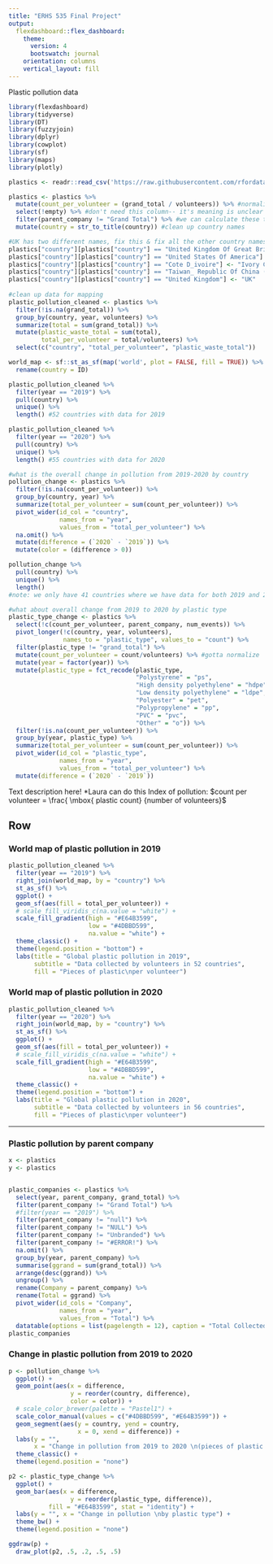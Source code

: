 ```yaml
---
title: "ERHS 535 Final Project"
output: 
  flexdashboard::flex_dashboard:
    theme: 
      version: 4
      bootswatch: journal
    orientation: columns
    vertical_layout: fill
---
```

Plastic pollution data

```r
library(flexdashboard)
library(tidyverse)
library(DT)
library(fuzzyjoin)
library(dplyr)
library(cowplot)
library(sf)
library(maps)
library(plotly)

plastics <- readr::read_csv('https://raw.githubusercontent.com/rfordatascience/tidytuesday/master/data/2021/2021-01-26/plastics.csv')
```


```r
plastics <- plastics %>%
  mutate(count_per_volunteer = (grand_total / volunteers)) %>% #normalize plastic totals by the number of volunteers
  select(!empty) %>% #don't need this column-- it's meaning is unclear
  filter(parent_company != "Grand Total") %>% #we can calculate these totals ourselves, not in the company column
  mutate(country = str_to_title(country)) #clean up country names 

#UK has two different names, fix this & fix all the other country names that conflict
plastics["country"][plastics["country"] == "United Kingdom Of Great Britain & Northern Ireland"] <- "United Kingdom"
plastics["country"][plastics["country"] == "United States Of America"] <- "USA"
plastics["country"][plastics["country"] == "Cote D_ivoire"] <- "Ivory Coast"
plastics["country"][plastics["country"] == "Taiwan_ Republic Of China (Roc)"] <- "Taiwan"
plastics["country"][plastics["country"] == "United Kingdom"] <- "UK"
  
#clean up data for mapping
plastic_pollution_cleaned <- plastics %>%
  filter(!is.na(grand_total)) %>%
  group_by(country, year, volunteers) %>%
  summarize(total = sum(grand_total)) %>%
  mutate(plastic_waste_total = sum(total), 
         total_per_volunteer = total/volunteers) %>%
  select(c("country", "total_per_volunteer", "plastic_waste_total"))

world_map <- sf::st_as_sf(map('world', plot = FALSE, fill = TRUE)) %>%
  rename(country = ID)

plastic_pollution_cleaned %>%
  filter(year == "2019") %>%
  pull(country) %>%
  unique() %>%
  length() #52 countries with data for 2019

plastic_pollution_cleaned %>%
  filter(year == "2020") %>%
  pull(country) %>%
  unique() %>%
  length() #55 countries with data for 2020

#what is the overall change in pollution from 2019-2020 by country 
pollution_change <- plastics %>%
  filter(!is.na(count_per_volunteer)) %>%
  group_by(country, year) %>%
  summarize(total_per_volunteer = sum(count_per_volunteer)) %>%
  pivot_wider(id_col = "country", 
              names_from = "year", 
              values_from = "total_per_volunteer") %>%
  na.omit() %>%
  mutate(difference = (`2020` - `2019`)) %>%
  mutate(color = (difference > 0))

pollution_change %>%
  pull(country) %>%
  unique() %>%
  length()
#note: we only have 41 countries where we have data for both 2019 and 2020

#what about overall change from 2019 to 2020 by plastic type
plastic_type_change <- plastics %>%
  select(!c(count_per_volunteer, parent_company, num_events)) %>%
  pivot_longer(!c(country, year, volunteers), 
               names_to = "plastic_type", values_to = "count") %>%
  filter(plastic_type != "grand_total") %>%
  mutate(count_per_volunteer = count/volunteers) %>% #gotta normalize
  mutate(year = factor(year)) %>%
  mutate(plastic_type = fct_recode(plastic_type, 
                                   "Polystyrene" = "ps",
                                   "High density polyethylene" = "hdpe",
                                   "Low density polyethylene" = "ldpe",
                                   "Polyester" = "pet", 
                                   "Polypropylene" = "pp",
                                   "PVC" = "pvc",
                                   "Other" = "o")) %>%
  filter(!is.na(count_per_volunteer)) %>%
  group_by(year, plastic_type) %>%
  summarize(total_per_volunteer = sum(count_per_volunteer)) %>%
  pivot_wider(id_col = "plastic_type", 
              names_from = "year", 
              values_from = "total_per_volunteer") %>%
  mutate(difference = (`2020` - `2019`))
```

Text description here! *Laura can do this
Index of pollution: 
$count per volunteer = \frac{ \mbox{ plastic count} {number of volunteers}$

Row {.tabset .tabset-fade}
-------------------------------------

### World map of plastic pollution in 2019

```r
plastic_pollution_cleaned %>%
  filter(year == "2019") %>%
  right_join(world_map, by = "country") %>%
  st_as_sf() %>%
  ggplot() + 
  geom_sf(aes(fill = total_per_volunteer)) +
  # scale_fill_viridis_c(na.value = "white") +
  scale_fill_gradient(high = "#E64B3599",
                      low = "#4DBBD599",
                      na.value = "white") +
  theme_classic() +
  theme(legend.position = "bottom") +
  labs(title = "Global plastic pollution in 2019", 
       subtitle = "Data collected by volunteers in 52 countries",
       fill = "Pieces of plastic\nper volunteer")
```

### World map of plastic pollution in 2020

```r
plastic_pollution_cleaned %>%
  filter(year == "2020") %>%
  right_join(world_map, by = "country") %>%
  st_as_sf() %>%
  ggplot() + 
  geom_sf(aes(fill = total_per_volunteer)) +
  # scale_fill_viridis_c(na.value = "white") +
  scale_fill_gradient(high = "#E64B3599",
                      low = "#4DBBD599",
                      na.value = "white") +
  theme_classic() +
  theme(legend.position = "bottom") +
  labs(title = "Global plastic pollution in 2020", 
       subtitle = "Data collected by volunteers in 56 countries",
       fill = "Pieces of plastic\nper volunteer")
```


-----------------------------------------------------------------------

### Plastic pollution by parent company

```r
x <- plastics
y <- plastics


plastic_companies <- plastics %>%
  select(year, parent_company, grand_total) %>%
  filter(parent_company != "Grand Total") %>%
  #filter(year == "2019") %>%
  filter(parent_company != "null") %>%
  filter(parent_company != "NULL") %>%
  filter(parent_company != "Unbranded") %>%
  filter(parent_company != "#ERROR!") %>%
  na.omit() %>%
  group_by(year, parent_company) %>%
  summarise(ggrand = sum(grand_total)) %>%
  arrange(desc(ggrand)) %>%
  ungroup() %>%
  rename(Company = parent_company) %>%
  rename(Total = ggrand) %>%
  pivot_wider(id_cols = "Company",
              names_from = "year",
              values_from = "Total") %>%
  datatable(options = list(pagelength = 12), caption = "Total Collected Pieces of Plastic Pollution by Parent Company in 2019 and 2020")
plastic_companies
```

### Change in plastic pollution from 2019 to 2020

```r
p <- pollution_change %>%
  ggplot() +
  geom_point(aes(x = difference, 
                 y = reorder(country, difference),
                 color = color)) +
  # scale_color_brewer(palette = "Pastel1") +
  scale_color_manual(values = c("#4DBBD599", "#E64B3599")) +
  geom_segment(aes(y = country, yend = country,
                   x = 0, xend = difference)) +
  labs(y = "", 
       x = "Change in pollution from 2019 to 2020 \n(pieces of plastic per volunteer)") +
  theme_classic() +
  theme(legend.position = "none")

p2 <- plastic_type_change %>%
  ggplot() +
  geom_bar(aes(x = difference, 
                 y = reorder(plastic_type, difference)), 
           fill = "#E64B3599", stat = "identity") +
  labs(y = "", x = "Change in pollution \nby plastic type") +
  theme_bw() +
  theme(legend.position = "none")

ggdraw(p) +
  draw_plot(p2, .5, .2, .5, .5)
```

